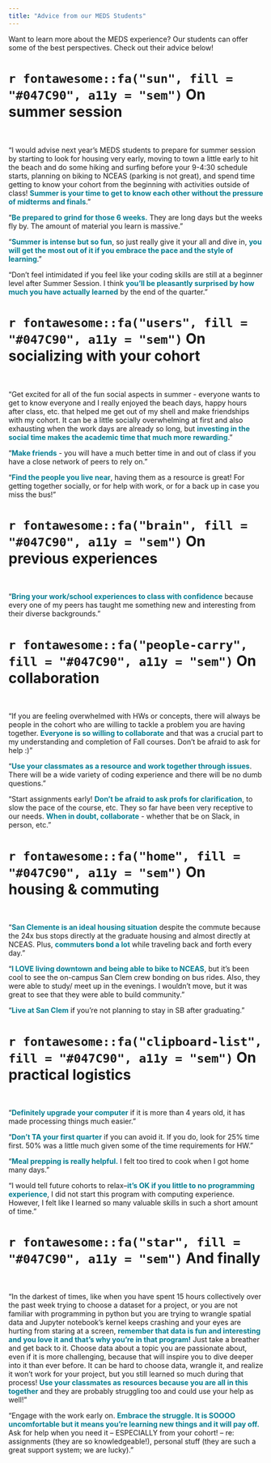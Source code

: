 ```yaml
---
title: "Advice from our MEDS Students"
---
```


Want to learn more about the MEDS experience? Our students can offer some of the best perspectives. Check out their advice below!

# `r fontawesome::fa("sun", fill = "#047C90", a11y = "sem")` On summer session

<br>

"I would advise next year's MEDS students to prepare for summer session by starting to look for housing very early, moving to town a little early to hit the beach and do some hiking and surfing before your 9-4:30 schedule starts, planning on biking to NCEAS (parking is not great), and spend time getting to know your cohort from the beginning with activities outside of class! <span style = 'color:#047C90;'>**Summer is your time to get to know each other without the pressure of midterms and finals**</span>."

"<span style = 'color:#047C90;'>**Be prepared to grind for those 6 weeks.**</span> They are long days but the weeks fly by. The amount of material you learn is massive."

"<span style = 'color:#047C90;'>**Summer is intense but so fun**</span>, so just really give it your all and dive in, <span style = 'color:#047C90;'>**you will get the most out of it if you embrace the pace and the style of learning**</span>."

"Don't feel intimidated if you feel like your coding skills are still at a beginner level after Summer Session. I think <span style = 'color:#047C90;'>**you'll be pleasantly surprised by how much you have actually learned**</span> by the end of the quarter."


# `r fontawesome::fa("users", fill = "#047C90", a11y = "sem")` On socializing with your cohort

<br>

"Get excited for all of the fun social aspects in summer - everyone wants to get to know everyone and I really enjoyed the beach days, happy hours after class, etc. that helped me get out of my shell and make friendships with my cohort. It can be a little socially overwhelming at first and also exhausting when the work days are already so long, but <span style = 'color:#047C90;'>**investing in the social time makes the academic time that much more rewarding**</span>."

"<span style = 'color:#047C90;'>**Make friends**</span> - you will have a much better time in and out of class if you have a close network of peers to rely on."

"<span style = 'color:#047C90;'>**Find the people you live near**</span>, having them as a resource is great! For getting together socially, or for help with work, or for a back up in case you miss the bus!"  

# `r fontawesome::fa("brain", fill = "#047C90", a11y = "sem")` On previous experiences

<br>

"<span style = 'color:#047C90;'>**Bring your work/school experiences to class with confidence**</span> because every one of my peers has taught me something new and interesting from their diverse backgrounds."

# `r fontawesome::fa("people-carry", fill = "#047C90", a11y = "sem")` On collaboration

<br>

"If you are feeling overwhelmed with HWs or concepts, there will always be people in the cohort who are willing to tackle a problem you are having together. <span style = 'color:#047C90;'>**Everyone is so willing to collaborate**</span> and that was a crucial part to my understanding and completion of Fall courses. Don't be afraid to ask for help :)"

"<span style = 'color:#047C90;'>**Use your classmates as a resource and work together through issues**</span>. There will be a wide variety of coding experience and there will be no dumb questions."

"Start assignments early! <span style = 'color:#047C90;'>**Don't be afraid to ask profs for clarification**</span>, to slow the pace of the course, etc. They so far have been very receptive to our needs. <span style = 'color:#047C90;'>**When in doubt, collaborate**</span> - whether that be on Slack, in person, etc."

# `r fontawesome::fa("home", fill = "#047C90", a11y = "sem")` On housing & commuting

<br>

"<span style = 'color:#047C90;'>**San Clemente is an ideal housing situation**</span> despite the commute because the 24x bus stops directly at the graduate housing and almost directly at NCEAS. Plus, <span style = 'color:#047C90;'>**commuters bond a lot**</span> while traveling back and forth every day."  

"<span style = 'color:#047C90;'>**I LOVE living downtown and being able to bike to NCEAS**</span>, but it's been cool to see the on-campus San Clem crew bonding on bus rides. Also, they were able to study/ meet up in the evenings. I wouldn't move, but it was great to see that they were able to build community."

"<span style = 'color:#047C90;'>**Live at San Clem**</span> if you're not planning to stay in SB after graduating."



# `r fontawesome::fa("clipboard-list", fill = "#047C90", a11y = "sem")` On practical logistics

<br>

"<span style = 'color:#047C90;'>**Definitely upgrade your computer**</span> if it is more than 4 years old, it has made processing things much easier."

"<span style = 'color:#047C90;'>**Don't TA your first quarter**</span> if you can avoid it. If you do, look for 25% time first. 50% was a little much given some of the time requirements for HW."

"<span style = 'color:#047C90;'>**Meal prepping is really helpful.**</span> I felt too tired to cook when I got home many days."

"I would tell future cohorts to relax--<span style = 'color:#047C90;'>**it's OK if you little to no programming experience**</span>, I did not start this program with computing experience. However, I felt like I learned so many valuable skills in such a short amount of time."

# `r fontawesome::fa("star", fill = "#047C90", a11y = "sem")` And finally

<br>

"In the darkest of times, like when you have spent 15 hours collectively over the past week trying to choose a dataset for a project, or you are not familiar with programming in python but you are trying to wrangle spatial data and Jupyter notebook's kernel keeps crashing and your eyes are hurting from staring at a screen, <span style = 'color:#047C90;'>**remember that data is fun and interesting and you love it and that's why you're in that program!**</span> Just take a breather and get back to it. Choose data about a topic you are passionate about, even if it is more challenging, because that will inspire you to dive deeper into it than ever before. It can be hard to choose data, wrangle it, and realize it won't work for your project, but you still learned so much during that process! <span style = 'color:#047C90;'>**Use your classmates as resources because you are all in this together**</span> and they are probably struggling too and could use your help as well!"

"Engage with the work early on. <span style = 'color:#047C90;'>**Embrace the struggle. It is SOOOO uncomfortable but it means you're learning new things and it will pay off.**</span> Ask for help when you need it -- ESPECIALLY from your cohort! -- re: assignments (they are so knowledgeable!), personal stuff (they are such a great support system; we are lucky)."
